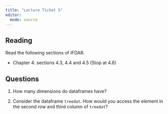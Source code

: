 ```yaml
---
title: "Lecture Ticket 5"
editor: 
  mode: source
---
```


## Reading

Read the following sections of IFDAR.

-   Chapter 4: sections 4.3, 4.4 and 4.5 (Stop at 4.6)


## Questions

1. How many dimensions do dataframes have? 

2. Consider the dataframe `treedat`. How would you access the element in the second row and third column of `treedat`? 